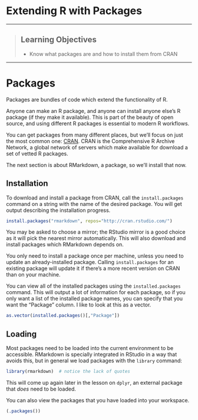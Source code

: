 # Extending R with Packages

------------

> ## Learning Objectives
>
> * Know what packages are and how to install them from CRAN

------------

# Packages

Packages are bundles of code which extend the functionality of R.

Anyone can make an R package, and anyone can install anyone else's R package (if they make it available). This is part of the beauty of open source, and using different R packages is essential to modern R workflows.

You can get packages from many different places, but we'll focus on just the most common one: [CRAN](https://cran.r-project.org). CRAN is the Comprehensive R Archive Network, a global network of servers which make available for download a set of vetted R packages.

The next section is about RMarkdown, a package, so we'll install that now.


## Installation

To download and install a package from CRAN, call the `install.packages` command on a string with the name of the desired package. You will get output describing the installation progress.

```r
install.packages("rmarkdown", repos="http://cran.rstudio.com/")
```

You may be asked to choose a mirror; the RStudio mirror is a good choice as it will pick the nearest mirror automatically. This will also download and install packages which RMarkdown depends on.

You only need to install a package once per machine, unless you need to update an already-installed package. Calling `install.packages` for an existing package will update it if there's a more recent version on CRAN than on your machine.

You can view all of the installed packages using the `installed.packages` command. This will output a lot of information for each package, so if you only want a list of the installed package names, you can specify that you want the "Package" column. I like to look at this as a vector.

```r
as.vector(installed.packages()[,"Package"])
```


## Loading

Most packages need to be loaded into the current environment to be accessible. RMarkdown is specially integrated in RStudio in a way that avoids this, but in general we load packages with the `library` command:

```r
library(rmarkdown)  # notice the lack of quotes
```

This will come up again later in the lesson on `dplyr`, an external package that _does_ need to be loaded.

You can also view the packages that you have loaded into your workspace.

```r
(.packages())
```
